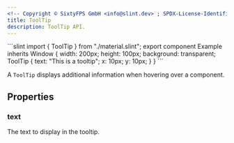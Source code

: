 ```yaml
---
<!-- Copyright © SixtyFPS GmbH <info@slint.dev> ; SPDX-License-Identifier: MIT -->
title: ToolTip
description: ToolTip API.
---
```



<CodeSnippetMD imagePath="" noScreenShot scale="3" imageWidth="300" imageHeight="200" imageAlt="">
```slint
import { ToolTip } from "./material.slint";
export component Example inherits Window {
    width: 200px;
    height: 100px;
    background: transparent;
    ToolTip {
        text: "This is a tooltip";
        x: 10px;
        y: 10px;
    }
}
```
</CodeSnippetMD>

A `ToolTip` displays additional information when hovering over a component.

## Properties

### text
<SlintProperty propName="text" typeName="string">
The text to display in the tooltip.
</SlintProperty>